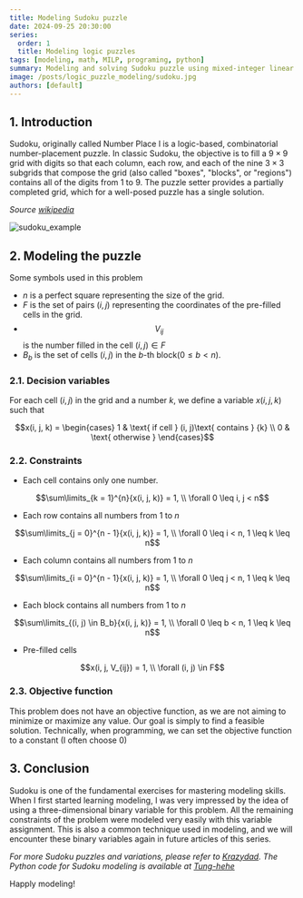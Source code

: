 ```yaml
---
title: Modeling Sudoku puzzle
date: 2024-09-25 20:30:00
series:
  order: 1
  title: Modeling logic puzzles
tags: [modeling, math, MILP, programing, python]
summary: Modeling and solving Sudoku puzzle using mixed-integer linear programming.
image: /posts/logic_puzzle_modeling/sudoku.jpg
authors: [default]
---
```



## 1. Introduction

Sudoku, originally called Number Place l is a logic-based, combinatorial number-placement puzzle.
In classic Sudoku, the objective is to fill a $9×9$ grid with digits so that each column, each row,
and each of the nine $3×3$ subgrids that compose the grid (also called "boxes", "blocks", or "regions")
contains all of the digits from 1 to 9. The puzzle setter provides a partially completed grid, which
for a well-posed puzzle has a single solution.

*Source [wikipedia](https://wikipedia.org/wiki/Sudoku)*

![sudoku_example](/posts/logic_puzzle_modeling/sudoku.jpg)

## 2. Modeling the puzzle
Some symbols used in this problem
- $n$ is a perfect square representing the size of the grid.
- $F$ is the set of pairs $(i, j)$ representing the coordinates of the pre-filled cells in the grid.
- $$V_{ij}$$ is the number filled in the cell $(i, j) \in F$
- $B_b$ is the set of cells $(i, j)$ in the $b$-th block($0 \leq b < n$).

### 2.1. Decision variables
For each cell $(i, j)$ in the grid and a number $k$, we define a variable $x(i,j,k)$ such that
```math
x(i, j, k) = \begin{cases}
  1 & \text{ if cell } (i, j)\text{ contains } {k} \\
  0 & \text{ otherwise }
\end{cases}
```

### 2.2. Constraints

- Each cell contains only one number.
```math
\sum\limits_{k = 1}^{n}{x(i, j, k)} = 1, \\ \forall 0 \leq i, j < n
```

- Each row contains all numbers from 1 to $n$
```math
\sum\limits_{j = 0}^{n - 1}{x(i, j, k)} = 1, \\ \forall 0 \leq i  < n, 1 \leq k  \leq n
```

- Each column contains all numbers from 1 to $n$
```math
\sum\limits_{i = 0}^{n - 1}{x(i, j, k)} = 1, \\ \forall 0 \leq j < n, 1 \leq k  \leq n
```

- Each block contains all numbers from 1 to $n$
```math
\sum\limits_{(i, j) \in B_b}{x(i, j, k)} = 1, \\ \forall 0 \leq b < n, 1 \leq k  \leq n
```

- Pre-filled cells
```math
x(i, j, V_{ij}) = 1, \\ \forall (i, j) \in F
```

### 2.3. Objective function

This problem does not have an objective function, as we are not aiming to minimize
or maximize any value. Our goal is simply to find a feasible solution. Technically,
when programming, we can set the objective function to a constant (I often choose 0)

## 3. Conclusion

Sudoku is one of the fundamental exercises for mastering modeling skills. When I
first started learning modeling, I was very impressed by the idea of using a
three-dimensional binary variable for this problem. All the remaining constraints
of the problem were modeled very easily with this variable assignment. This is also
a common technique used in modeling, and we will encounter these binary variables
again in future articles of this series.

*For more Sudoku puzzles and variations, please refer to [Krazydad](https://krazydad.com/sudoku/).
The Python code for Sudoku modeling is available at
[Tung-hehe](https://github.com/Tung-hehe/logic-puzzles-solver/blob/main/src/puzzles/sudoku.py)*

Happly modeling! <Twemoji emoji="clinking-beer-mugs" />
